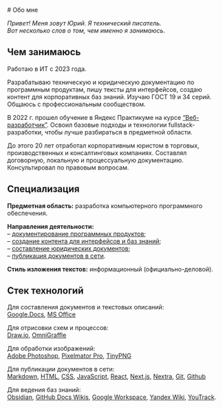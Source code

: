 
<br />
# Обо мне

*Привет! Меня зовут Юрий. Я технический писатель.*  
*Вот несколько слов о том, чем именно я занимаюсь.*

## Чем занимаюсь

Работаю в ИТ с 2023 года.

Разрабатываю техническую и юридическую документацию по программным продуктам, пишу тексты для интерфейсов, создаю контент для корпоративных баз знаний. Изучаю ГОСТ 19 и 34 серий. Общаюсь с профессиональным сообществом.

В 2022 г. прошел обучение в Яндекс Практикуме на курсе [“Веб-разработчик”](https://practicum.yandex.ru/web/). Освоил базовые подходы и технологии fullstack-разработки, чтобы лучше разбираться в предметной области.

До этого 20 лет отработал корпоративным юристом в торговых, производственных и консалтинговых компаниях. Составлял договорную, локальную и процессуальную документацию. Консультировал по правовым вопросам.

## Специализация

**Предметная область:** разработка компьютерного программного обеспечения.

**Направления деятельности:**  
– [документирование программных продуктов](/about/dokumentirovaniye-programmnykh-produktov);  
– [создание контента для интерфейсов и баз знаний](/about/sozdaniye-kontenta);  
– [составление юридических документов](/about/sostavleniye-yuridicheskikh-dokumentov);  
– [публикация документов в сети](/about/razrabotka-saytov-s-dokumentatsiyey).

**Стиль изложения текстов:** информационный (официально-деловой).

## Стек технологий

Для составления документов и текстовых описаний:  
[Google.Docs](https://workspace.google.com/intl/ru/products/docs), [MS Office](https://www.microsoft.com/ru-ru/microsoft-365/microsoft-office)

Для отрисовки схем и процессов:  
[Draw.io](https://www.drawio.com), [OmniGraffle](https://www.omnigroup.com)

Для обработки изображений:  
[Adobe Photoshop](https://www.adobe.com/ru/products/photoshop.html), [Pixelmator Pro](https://www.pixelmator.com/pro/), [TinyPNG](https://tinypng.com)

Для публикации документов в сети:  
[Markdown](https://www.markdownguide.org/), [HTML](https://html.spec.whatwg.org/multipage/), [CSS](https://www.w3.org/Style/CSS/Overview.ru.html), [JavaScript](https://www.ecma-international.org/publications-and-standards/standards/ecma-262/), [React](https://ru.react.js.org/docs/getting-started.html), [Next.js](https://nextjs.org/), [Nextra](https://nextra.site/), [Git](https://git-scm.com/doc), [Github](https://github.com/)

Для ведения баз знаний:  
[Obsidian](https://obsidian.md), [GitHub Docs Wikis](https://docs.github.com/ru/communities/documenting-your-project-with-wikis/about-wikis), [Google Workspace](https://workspace.google.com/), [Yandex Wiki](https://yandex.cloud/ru/docs/wiki/), [YouTrack](https://www.jetbrains.com/ru-ru/youtrack/).
